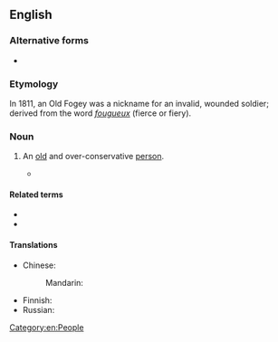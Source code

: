==English==

===Alternative forms===
* {{l|en|old fogy}}

===Etymology===
In 1811, an Old Fogey was a nickname for an invalid, wounded soldier; derived from the {{etyl|fr|en}} word ''[[fougueux]]'' (fierce or fiery).

===Noun===
{{en-noun|old fogies}}

# {{lb|en|idiomatic}} An [[old]] and over-conservative [[person]].
#* {{quote-book
|year=1922
|author=Sinclair Lewis
|authorlink=Sinclair Lewis
|title=[[s:en:Babbitt|Babbitt]]
|chapter=[[s:en:Babbitt/Chapter_28|28]]
|passage="No; the Athletic. Tell you: Course they're always asking me to join the Union, but I always say, 'No, sir! Nothing doing!' I don't mind the expense but I can't stand all the '''old fogies'''."
}}

====Related terms====
* {{l|en|young fogey}}
* {{l|en|fogey}}

====Translations====
{{trans-top|old and over-conservative person}}
* Chinese:
*: Mandarin: {{t-needed|cmn}}
{{trans-mid}}
* Finnish: {{t|fi|[[vanha]] [[jäärä]]}}
* Russian: {{t-needed|ru}}
{{trans-bottom}}

[[Category:en:People]]